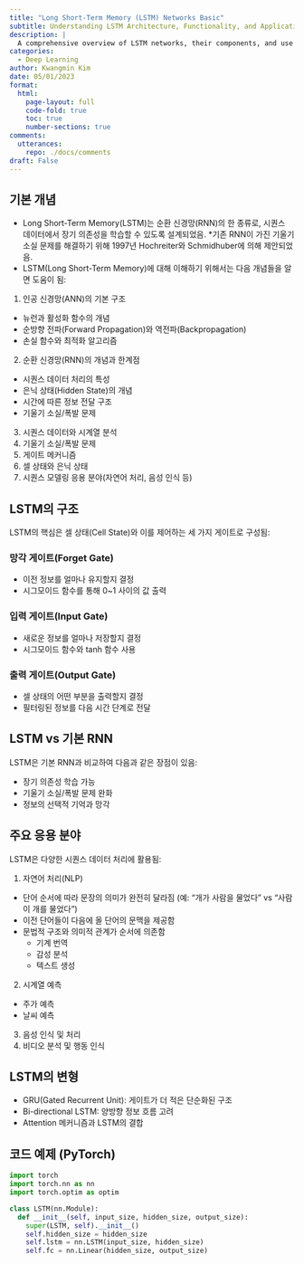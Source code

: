 ```yaml
---
title: "Long Short-Term Memory (LSTM) Networks Basic"
subtitle: Understanding LSTM Architecture, Functionality, and Applications
description: |
  A comprehensive overview of LSTM networks, their components, and use cases in deep learning
categories:
  - Deep Learning
author: Kwangmin Kim
date: 05/01/2023
format: 
  html:
    page-layout: full
    code-fold: true
    toc: true
    number-sections: true
comments: 
  utterances: 
    repo: ./docs/comments
draft: False
---
```


## 기본 개념

* Long Short-Term Memory(LSTM)는 순환 신경망(RNN)의 한 종류로, 시퀀스 데이터에서 장기 의존성을 학습할 수 있도록 설계되었음. 
*기존 RNN이 가진 기울기 소실 문제를 해결하기 위해 1997년 Hochreiter와 Schmidhuber에 의해 제안되었음.
* LSTM(Long Short-Term Memory)에 대해 이해하기 위해서는 다음 개념들을 알면 도움이 됨:

1. 인공 신경망(ANN)의 기본 구조
  - 뉴런과 활성화 함수의 개념
  - 순방향 전파(Forward Propagation)와 역전파(Backpropagation)
  - 손실 함수와 최적화 알고리즘
2. 순환 신경망(RNN)의 개념과 한계점
  - 시퀀스 데이터 처리의 특성
  - 은닉 상태(Hidden State)의 개념
  - 시간에 따른 정보 전달 구조
  - 기울기 소실/폭발 문제
3. 시퀀스 데이터와 시계열 분석
4. 기울기 소실/폭발 문제
5. 게이트 메커니즘
6. 셀 상태와 은닉 상태
7. 시퀀스 모델링 응용 분야(자연어 처리, 음성 인식 등)

## LSTM의 구조

LSTM의 핵심은 셀 상태(Cell State)와 이를 제어하는 세 가지 게이트로 구성됨:

### 망각 게이트(Forget Gate)

- 이전 정보를 얼마나 유지할지 결정
- 시그모이드 함수를 통해 0~1 사이의 값 출력

### 입력 게이트(Input Gate)

- 새로운 정보를 얼마나 저장할지 결정
- 시그모이드 함수와 tanh 함수 사용

### 출력 게이트(Output Gate)

- 셀 상태의 어떤 부분을 출력할지 결정
- 필터링된 정보를 다음 시간 단계로 전달

## LSTM vs 기본 RNN

LSTM은 기본 RNN과 비교하여 다음과 같은 장점이 있음:

- 장기 의존성 학습 가능
- 기울기 소실/폭발 문제 완화
- 정보의 선택적 기억과 망각

## 주요 응용 분야

LSTM은 다양한 시퀀스 데이터 처리에 활용됨:

1. 자연어 처리(NLP)
  * 단어 순서에 따라 문장의 의미가 완전히 달라짐 (예: "개가 사람을 물었다" vs "사람이 개를 물었다")
  * 이전 단어들이 다음에 올 단어의 문맥을 제공함
  * 문법적 구조와 의미적 관계가 순서에 의존함
    * 기계 번역
    * 감성 분석
    * 텍스트 생성
2. 시계열 예측
  * 주가 예측
  * 날씨 예측
3. 음성 인식 및 처리
4. 비디오 분석 및 행동 인식

## LSTM의 변형

- GRU(Gated Recurrent Unit): 게이트가 더 적은 단순화된 구조
- Bi-directional LSTM: 양방향 정보 흐름 고려
- Attention 메커니즘과 LSTM의 결합

## 코드 예제 (PyTorch)

```python
import torch
import torch.nn as nn
import torch.optim as optim

class LSTM(nn.Module):
  def __init__(self, input_size, hidden_size, output_size):
    super(LSTM, self).__init__()
    self.hidden_size = hidden_size
    self.lstm = nn.LSTM(input_size, hidden_size)
    self.fc = nn.Linear(hidden_size, output_size)
```
